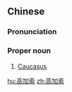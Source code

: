 ==Chinese==
{{zh-forms|gloss=-}}

===Pronunciation===
{{zh-pron
|m=Gāojiāsuǒ
|mn=Ko-ka-soh
|cat=propn
}}

===Proper noun===
{{zh-proper noun}}

# [[Caucasus]]

[[hu:高加索]]
[[zh:高加索]]